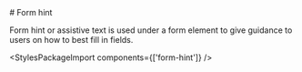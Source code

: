 
<Meta of={HintStories} />

<div className="docs-title">
  # Form hint

  <link-design of={JSON.stringify(HintStories)}></link-design>
</div>

<PackageTag meta={meta}/>

<div className="lead">
  Form hint or assistive text is used under a form element to give guidance to users on how to best
  fill in fields.
</div>

<Canvas sourceState="shown" of={HintStories.Default} />
<div className="hide-col-default">
  <Controls of={HintStories.Default} />
</div>

<StylesPackageImport components={['form-hint']} />
